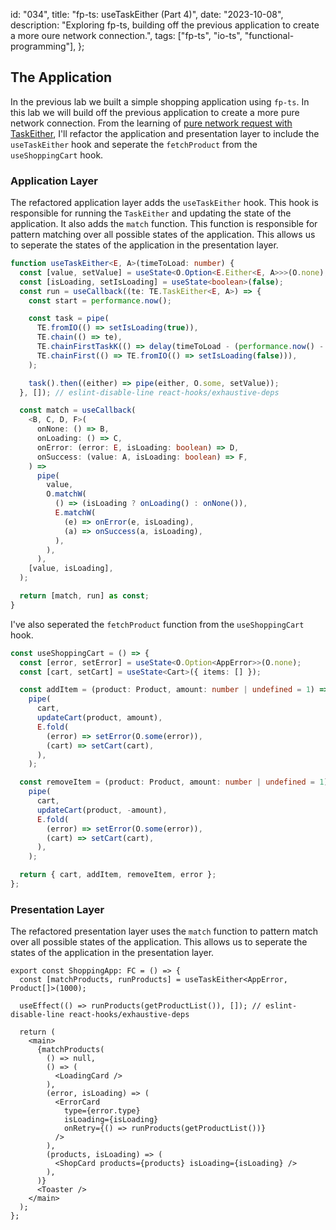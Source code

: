   id: "034",
  title: "fp-ts: useTaskEither (Part 4)",
  date: "2023-10-08",
  description:
    "Exploring fp-ts, building off the previous application to create a more oure network connection.",
  tags: ["fp-ts", "io-ts", "functional-programming"],
};


## The Application

In the previous lab we built a simple shopping application using `fp-ts`. In
this lab we will build off the previous application to create a more pure
network connection. From the learning of
[pure network request with TaskEither](https://www.youtube.com/watch?v=ZbP40gv9Udw),
I'll refactor the application and presentation layer to include the
`useTaskEither` hook and seperate the `fetchProduct` from the `useShoppingCart`
hook.

<ShoppingApp />

### Application Layer

The refactored application layer adds the `useTaskEither` hook. This hook is
responsible for running the `TaskEither` and updating the state of the
application. It also adds the `match` function. This function is responsible for
pattern matching over all possible states of the application. This allows us to
seperate the states of the application in the presentation layer.

```ts showLineNumbers
function useTaskEither<E, A>(timeToLoad: number) {
  const [value, setValue] = useState<O.Option<E.Either<E, A>>>(O.none);
  const [isLoading, setIsLoading] = useState<boolean>(false);
  const run = useCallback((te: TE.TaskEither<E, A>) => {
    const start = performance.now();

    const task = pipe(
      TE.fromIO(() => setIsLoading(true)),
      TE.chain(() => te),
      TE.chainFirstTaskK(() => delay(timeToLoad - (performance.now() - start))),
      TE.chainFirst(() => TE.fromIO(() => setIsLoading(false))),
    );

    task().then((either) => pipe(either, O.some, setValue));
  }, []); // eslint-disable-line react-hooks/exhaustive-deps

  const match = useCallback(
    <B, C, D, F>(
      onNone: () => B,
      onLoading: () => C,
      onError: (error: E, isLoading: boolean) => D,
      onSuccess: (value: A, isLoading: boolean) => F,
    ) =>
      pipe(
        value,
        O.matchW(
          () => (isLoading ? onLoading() : onNone()),
          E.matchW(
            (e) => onError(e, isLoading),
            (a) => onSuccess(a, isLoading),
          ),
        ),
      ),
    [value, isLoading],
  );

  return [match, run] as const;
}
```

I've also seperated the `fetchProduct` function from the `useShoppingCart` hook.

```ts showLineNumbers
const useShoppingCart = () => {
  const [error, setError] = useState<O.Option<AppError>>(O.none);
  const [cart, setCart] = useState<Cart>({ items: [] });

  const addItem = (product: Product, amount: number | undefined = 1) =>
    pipe(
      cart,
      updateCart(product, amount),
      E.fold(
        (error) => setError(O.some(error)),
        (cart) => setCart(cart),
      ),
    );

  const removeItem = (product: Product, amount: number | undefined = 1) =>
    pipe(
      cart,
      updateCart(product, -amount),
      E.fold(
        (error) => setError(O.some(error)),
        (cart) => setCart(cart),
      ),
    );

  return { cart, addItem, removeItem, error };
};
```

### Presentation Layer

The refactored presentation layer uses the `match` function to pattern match
over all possible states of the application. This allows us to seperate the
states of the application in the presentation layer.

```tsx showLineNumbers
export const ShoppingApp: FC = () => {
  const [matchProducts, runProducts] = useTaskEither<AppError, Product[]>(1000);

  useEffect(() => runProducts(getProductList()), []); // eslint-disable-line react-hooks/exhaustive-deps

  return (
    <main>
      {matchProducts(
        () => null,
        () => (
          <LoadingCard />
        ),
        (error, isLoading) => (
          <ErrorCard
            type={error.type}
            isLoading={isLoading}
            onRetry={() => runProducts(getProductList())}
          />
        ),
        (products, isLoading) => (
          <ShopCard products={products} isLoading={isLoading} />
        ),
      )}
      <Toaster />
    </main>
  );
};
```
